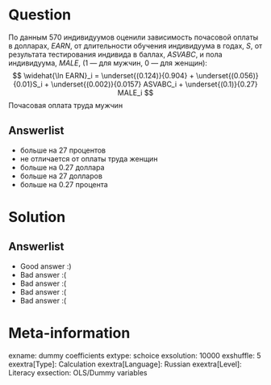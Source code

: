 Question
========
По данным 570 индивидуумов оценили зависимость почасовой оплаты в долларах,
$EARN$, от длительности обучения индивидуума в годах, $S$,
от результата тестирования индивида в баллах, $ASVABC$,
и пола индивидуума, $MALE$, (1 — для мужчин, 0 — для женщин):
$$
\widehat{\ln EARN}_i = \underset{(0.124)}{0.904} +
\underset{(0.056)}{0.01}S_i + \underset{(0.002)}{0.0157} ASVABC_i + \underset{(0.1)}{0.27} MALE_i
$$
Почасовая оплата труда мужчин

Answerlist
----------
*  больше на 27 процентов
*  не отличается от оплаты труда женщин
*  больше на 0.27 доллара
*  больше на 27 долларов
*  больше на 0.27 процента

Solution
========

Answerlist
----------
*  Good answer :)
*  Bad answer :(
*  Bad answer :(
*  Bad answer :(
*  Bad answer :(

Meta-information
================
exname: dummy coefficients
extype: schoice
exsolution: 10000
exshuffle: 5
exextra[Type]: Calculation
exextra[Language]: Russian
exextra[Level]: Literacy
exsection: OLS/Dummy variables
